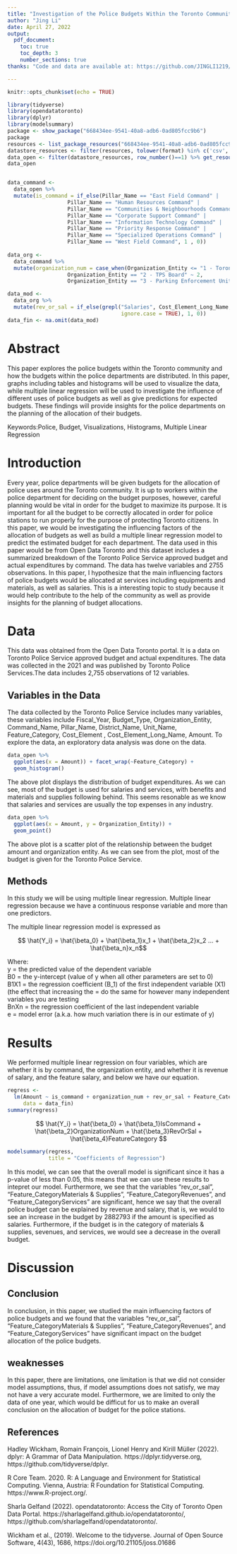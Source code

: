 ---
title: "Investigation of the Police Budgets Within the Toronto Community"
author: "Jing Li"
date: April 27, 2022
output: 
  pdf_document:
    toc: true
    toc_depth: 3
    number_sections: true
thanks: "Code and data are available at: https://github.com/JINGLI1219/Investigation-of-the-police-budgets.git"    

---

```{r setup, include=FALSE}
knitr::opts_chunk$set(echo = TRUE)
```


```{r, include=FALSE}
library(tidyverse)
library(opendatatoronto)
library(dplyr)
library(modelsummary)
package <- show_package("668434ee-9541-40a8-adb6-0ad805fcc9b6")
package
resources <- list_package_resources("668434ee-9541-40a8-adb6-0ad805fcc9b6")
datastore_resources <- filter(resources, tolower(format) %in% c('csv', 'geojson'))
data_open <- filter(datastore_resources, row_number()==1) %>% get_resource()
data_open


data_command <-
  data_open %>% 
  mutate(is_command = if_else(Pillar_Name == "East Field Command" | 
                   Pillar_Name == "Human Resources Command" |
                   Pillar_Name == "Communities & Neighbourhoods Command" |
                   Pillar_Name == "Corporate Support Command" |
                   Pillar_Name == "Information Technology Command" |
                   Pillar_Name == "Priority Response Command" |
                   Pillar_Name == "Specialized Operations Command" |
                   Pillar_Name == "West Field Command", 1 , 0))
 
data_org <-
  data_command %>% 
  mutate(organization_num = case_when(Organization_Entity <= "1 - Toronto Police Service" ~ 1, 
                   Organization_Entity == "2 - TPS Board" ~ 2,
                   Organization_Entity == "3 - Parking Enforcement Unit" ~ 3))

data_mod <-
  data_org %>% 
  mutate(rev_or_sal = if_else(grepl("Salaries", Cost_Element_Long_Name,
                                    ignore.case = TRUE), 1, 0))
data_fin <- na.omit(data_mod)
```

\newpage
# Abstract

This paper explores the police budgets within the Toronto community and how the budgets within the police departments are distributed. In this paper, graphs including tables and histograms will be used to visualize the data, while multiple linear regression will be used to investigate the influence of different uses of police budgets as well as give predictions for expected budgets. These findings will provide insights for the police departments on the planning of the allocation of their budgets. 

Keywords:Police, Budget, Visualizations, Histograms, Multiple Linear Regression

# Introduction

Every year, police departments will be given budgets for the allocation of police uses around the Toronto community. It is up to workers within the police department for deciding on the budget purposes, however, careful planning would be vital in order for the budget to maximize its purpose. It is important for all the budget to be correctly allocated in order for police stations to run properly for the purpose of protecting Toronto citizens. In this paper, we would be investigating the influencing factors of the allocation of budgets as well as build a multiple linear regression model to predict the estimated budget for each department. The data used in this paper would be from Open Data Toronto and this dataset includes a summarized breakdown of the Toronto Police Service approved budget and actual expenditures by command. The data has twelve variables and 2755 observations. In this paper, I hypothesize that the main influencing factors of police budgets would be allocated at services including equipments and materials, as well as salaries. This is a interesting topic to study because it would help contribute to the help of the community as well as provide insights for the planning of budget allocations.

# Data

This data was obtained from the Open Data Toronto portal. It is a data on Toronto Police Service approved budget and actual expenditures. The data was collected in the 2021 and was published by Toronto Police Services.The data includes 2,755 observations of 12 variables. 

## Variables in the Data

The data collected by the Toronto Police Service includes many variables, these variables include Fiscal_Year, Budget_Type, Organization_Entity, Command_Name, Pillar_Name, District_Name, Unit_Name, Feature_Category, Cost_Element , Cost_Element_Long_Name, Amount. To explore the data, an exploratory data analysis was done on the data.

```{r, echo=FALSE, warning=FALSE, message=FALSE}
data_open %>% 
  ggplot(aes(x = Amount)) + facet_wrap(~Feature_Category) +
  geom_histogram() 
```
The above plot displays the distribution of budget expenditures. As we can see, most of the budget is used for salaries and services, with benefits and materials and supplies following behind. This seems resonable as we know that salaries and services are usually the top expenses in any industry. 

```{r, echo=FALSE}
data_open %>% 
  ggplot(aes(x = Amount, y = Organization_Entity)) +
  geom_point()
```

The above plot is a scatter plot of the relationship between the budget amount and organization entity. As we can see from the plot, most of the budget is given for the Toronto Police Service. 

## Methods

In this study we will be using multiple linear regression. Multiple linear regression because we have a continuous response variable and more than one predictors. 

The multiple linear regression model is expressed as

$$ \hat{Y_i} = \hat{\beta_0} + \hat{\beta_1}x_1 + \hat{\beta_2}x_2 ... + \hat{\beta_n}x_n$$

Where: \
y = the predicted value of the dependent variable\
B0 = the y-intercept (value of y when all other parameters are set to 0)\
B1X1 = the regression coefficient (B_1) of the first independent variable (X1) (the effect that increasing the = do the same for however many independent variables you are testing\
BnXn = the regression coefficient of the last independent variable\
e = model error (a.k.a. how much variation there is in our estimate of y)

# Results

We performed multiple linear regression on four variables, which are whether it is by command, the organization entity, and whether it is revenue of salary, and the feature salary, and below we have our equation. 

```{r, include=FALSE}
regress <- 
  lm(Amount ~ is_command + organization_num + rev_or_sal + Feature_Category, 
     data = data_fin)
summary(regress)
```

$$ \hat{Y_i} = \hat{\beta_0} + \hat{\beta_1}IsCommand + \hat{\beta_2}OrganizationNum  +  \hat{\beta_3}RevOrSal +  \hat{\beta_4}FeatureCategory $$

```{r, echo=FALSE}
modelsummary(regress,
             title = "Coefficients of Regression")
```

In this model, we can see that the overall model is significant since it has a p-value of less than 0.05, this means that we can use these results to intepret our model. Furthermore, we see that the variables "rev_or_sal", "Feature_CategoryMaterials & Supplies", "Feature_CategoryRevenues", and "Feature_CategoryServices" are significant, hence we say that the overall police budget can be explained by revenue and salary, that is, we would to see an increase in the budget by 2882793 if the amount is specified as salaries. Furthermore, if the budget is in the category of materials & supplies, sevenues, and services, we would see a decrease in the overall budget. 



# Discussion
## Conclusion

In conclusion, in this paper, we studied the main influencing factors of police budgets and we found that the variables "rev_or_sal", "Feature_CategoryMaterials & Supplies", "Feature_CategoryRevenues", and "Feature_CategoryServices" have significant impact on the budget allocation of the police budgets. 

## weaknesses
In this paper, there are limitations, one limitation is that we did not consider model assumptions, thus, if model assumptions does not satisfy, we may not have a very accurate model. Furthermore, we are limited to only the data of one year, which would be difficut for us to make an overall conclusion on the allocation of budget for the police stations. 

\newpage

## References

Hadley Wickham, Romain François, Lionel Henry and Kirill Müller (2022). dplyr: A Grammar of Data
Manipulation. https://dplyr.tidyverse.org, https://github.com/tidyverse/dplyr.

R Core Team. 2020. R: A Language and Environment for Statistical Computing. Vienna, Austria: R
Foundation for Statistical Computing. https://www.R-project.org/.

Sharla Gelfand (2022). opendatatoronto: Access the City of Toronto Open Data Portal.
https://sharlagelfand.github.io/opendatatoronto/, https://github.com/sharlagelfand/opendatatoronto/.

Wickham et al., (2019). Welcome to the tidyverse. Journal of Open Source Software, 4(43), 1686,
https://doi.org/10.21105/joss.01686

